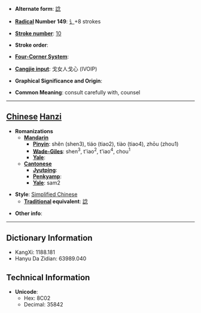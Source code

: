 * '''Alternate form''': [[諗]]

* '''[[Wiktionary:Chinese radical index| Radical]] Number 149''': [[Wiktionary:Chinese radical index 讠|讠]]+8 strokes

* '''[[Wiktionary:Chinese total strokes index|Stroke number]]''': [[Wiktionary:Chinese total strokes index 10|10]]

* '''Stroke order''': 

* '''[[Wiktionary:Chinese four corner index|Four-Corner System]]''': 

* '''[[Wiktionary:Chinese Cangjie index|Cangjie input]]''': 戈女人戈心 (IVOIP)

* '''Graphical Significance and Origin''': 

* '''Common Meaning''': consult carefully with, counsel

----

== [[Chinese]] [[Hanzi]] ==

* '''Romanizations'''
** '''[[Mandarin]]'''
*** '''[[Pinyin]]''': shěn (shen3), tiáo (tiao2), tiào (tiao4), zhōu (zhou1)
*** '''[[Wade-Giles]]''': shen<sup>3</sup>, t'iao<sup>2</sup>, t'iao<sup>4</sup>, chou<sup>1</sup>
*** '''[[Yale]]''': 
** '''[[Cantonese]]'''
*** '''[[Jyutping]]''':
*** '''[[Penkyamp]]''': 
*** '''[[Yale]]''': sam2

* '''Style''': [[Simplified Chinese]] 
** '''[[Traditional Chinese|Traditional]] equivalent''': [[諗]]

* '''Other info''': 

----

== Dictionary Information ==

* KangXi: 1188.181
* Hanyu Da Zidian: 63989.040

== Technical Information ==

* '''Unicode''':
** Hex: 8C02
** Decimal: 35842